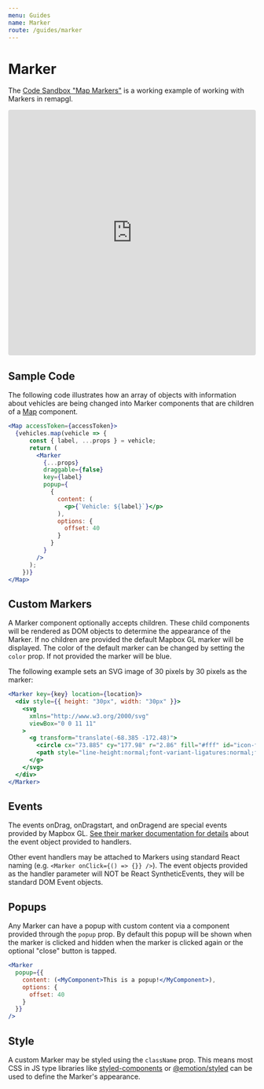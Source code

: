 ```yaml
---
menu: Guides
name: Marker
route: /guides/marker
---
```


# Marker

The [Code Sandbox "Map
Markers"](https://codesandbox.io/embed/map-markers-54jez?fontsize=14&hidenavigation=1&theme=dark)
is a working example of working with Markers in remapgl.

<iframe
     src="https://codesandbox.io/embed/map-markers-54jez?fontsize=14&hidenavigation=1&theme=dark"
     style="width:100%; height:500px; border:0; border-radius: 4px;
     overflow:hidden;" title="Map Markers" allow="geolocation; microphone;
     camera; midi; vr; accelerometer; gyroscope; payment; ambient-light-sensor;
     encrypted-media; usb" sandbox="allow-modals allow-forms allow-popups
     allow-scripts allow-same-origin"
   ></iframe>

## Sample Code

The following code illustrates how an array of objects with information about
vehicles are being changed into Marker components that are children of a
[Map](/map) component.

```jsx
<Map accessToken={accessToken}>
  {vehicles.map(vehicle => {
      const { label, ...props } = vehicle;
      return (
        <Marker
          {...props}
          draggable={false}
          key={label}
          popup={
            {
              content: (
                <p>{`Vehicle: ${label}`}</p>
              ),
              options: {
                offset: 40
              }
            }
          }
        />
      );
    })}
</Map>
```

## Custom Markers

A Marker component optionally accepts children. These child components will be
rendered as DOM objects to determine the appearance of the Marker. If no
children are provided the default Mapbox GL marker will be displayed. The color
of the default marker can be changed by setting the `color` prop. If not provided
the marker will be blue.

The following example sets an SVG image of 30 pixels by 30 pixels as the marker:
```jsx
<Marker key={key} location={location}>
  <div style={{ height: "30px", width: "30px" }}>
    <svg
      xmlns="http://www.w3.org/2000/svg"
      viewBox="0 0 11 11"
    >
      <g transform="translate(-68.385 -172.48)">
        <circle cx="73.885" cy="177.98" r="2.86" fill="#fff" id="icon-fill"/>
        <path style="line-height:normal;font-variant-ligatures:normal;font-variant-position:normal;font-variant-caps:normal;font-variant-numeric:normal;font-variant-alternates:normal;font-feature-settings:normal;text-indent:0;text-align:start;text-decoration-line:none;text-decoration-style:solid;text-decoration-color:#000;text-transform:none;text-orientation:mixed;shape-padding:0;isolation:auto;mix-blend-mode:normal" d="M73.885 174.855a3.13 3.13 0 0 0-3.125 3.126 3.129 3.129 0 0 0 3.125 3.125 3.13 3.13 0 0 0 3.125-3.125 3.13 3.13 0 0 0-3.125-3.126zm0 .53a2.592 2.592 0 0 1 2.595 2.596 2.592 2.592 0 0 1-2.595 2.595 2.592 2.592 0 0 1-2.596-2.595 2.592 2.592 0 0 1 2.596-2.596zm-.001.455c-.385 0-.9.11-1.121.202-.22.091-.367.183-.413.412l-.165 1.27v1.752h.285v.275c0 .334.49.334.49 0v-.275h1.848v.275c0 .334.49.334.49 0v-.275h.284v-1.75l-.165-1.272c-.046-.229-.192-.32-.413-.412-.22-.093-.736-.202-1.12-.202zm-.769.281h1.536c.152 0 .152.286 0 .286h-1.535c-.152 0-.152-.285 0-.286zm-.362.454h2.263c.066 0 .122.048.134.111l.134 1.002a.136.136 0 0 1-.13.17h-2.538a.136.136 0 0 1-.13-.17l.135-1.002a.135.135 0 0 1 .132-.11zm-.038 1.858a.259.259 0 0 1 0 .518.259.259 0 1 1 0-.518zm2.345.001a.258.258 0 0 1-.007.517.259.259 0 0 1-.26-.26.258.258 0 0 1 .267-.257z" color="#000" font-weight="400" font-family="sans-serif" white-space="normal" overflow="visible" id="icon-path"/>
      </g>
    </svg>
  </div>
</Marker>
```

## Events

The events onDrag, onDragstart, and onDragend are special events provided by
Mapbox GL. [See their marker documentation for
details](https://docs.mapbox.com/mapbox-gl-js/api/#marker) about the event
object provided to handlers.

Other event handlers may be attached to Markers using standard React naming
(e.g. `<Marker onClick={() => {}} />`). The event objects provided as the
handler parameter will NOT be React SyntheticEvents, they will be standard DOM
Event objects.

## Popups

Any Marker can have a popup with custom content via a component provided through
the `popup` prop. By default this popup will be shown when the marker is clicked
and hidden when the marker is clicked again or the optional "close" button is
tapped.

```jsx
<Marker
  popup={{
    content: (<MyComponent>This is a popup!</MyComponent>),
    options: {
      offset: 40
    }
  }}
/>
```

## Style

A custom Marker may be styled using the `className` prop. This means most CSS in
JS type libraries like [styled-components](https://www.styled-components.com/)
or [@emotion/styled](https://emotion.sh/docs/styled) can be used to define the
Marker's appearance. 


